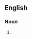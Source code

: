 {{also|marlin spikes}}

==English==

===Noun===
{{head|en|noun form}}

# {{plural of|marlinspike|lang=en}}